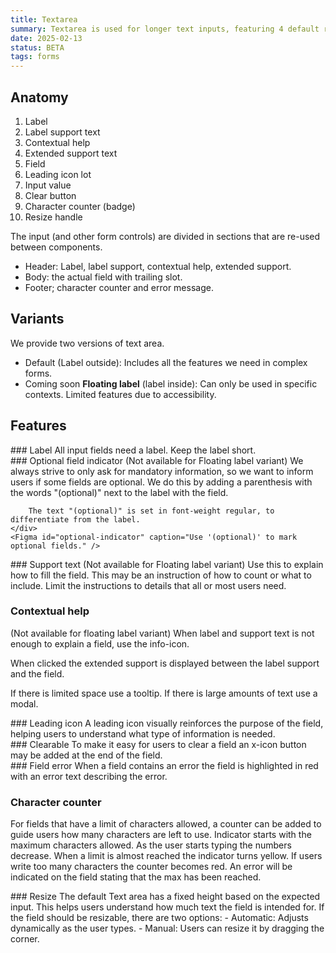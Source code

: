 ```yaml
---
title: Textarea
summary: Textarea is used for longer text inputs, featuring 4 default rows and possibility for automatic vertical resizing. Ideal for comments, descriptions, and other multiline content in forms and dialogs.
date: 2025-02-13
status: BETA
tags: forms
---
```


## Anatomy  
<Figma id="anatomy" caption="Anatomy of Textarea" />

1. Label
2. Label support text
3. Contextual help
4. Extended support text
5. Field
6. Leading icon lot
7. Input value
8. Clear button
9. Character counter (badge)
10. Resize handle

The input (and other form controls) are divided in sections that are re-used between components. 
- Header: Label, label support, contextual help, extended support.
- Body: the actual field with trailing slot.
- Footer; character counter and error message.

## Variants
We provide two versions of text area.
- Default (Label outside): Includes all the features we need in complex forms.
- <Badge variant="notice">Coming soon</Badge> **Floating label** (label inside): Can only be used in specific contexts. Limited features due to accessibility.

<Grid columns="2">
    <div>
        <Figma id="variant-1" caption="Default" />
    </div>
    <Figma id="variant-2" caption="Floating label" />
</Grid>

## Features
<Grid columns="2">
    <div>
### Label
        All input fields need a label. Keep the label short. 
    </div>
    <Figma id="label" caption="Text area with just a label." />
</Grid>

<Grid columns="2">
    <div>
### Optional field indicator
        (Not available for Floating label variant)
        We always strive to only ask for mandatory information, so we want to inform users if some fields are optional. We do this by adding a parenthesis with the words "(optional)" next to the label with the field.

        The text "(optional)" is set in font-weight regular, to differentiate from the label.
    </div>
    <Figma id="optional-indicator" caption="Use '(optional)' to mark optional fields." />
</Grid>

<Grid columns="2">
    <div>
### Support text
        (Not available for Floating label variant)
        Use this to explain how to fill the field. This may be an instruction of how to 
        count or what to include. Limit the instructions to details that all or most users need.
    </div>
    <Figma id="support-text" caption="Text area  with support text." />
</Grid>

### Contextual help
(Not available for floating label variant)
When  label and support text is not enough to explain a field, use the info-icon. 

When clicked the extended support is displayed between the label support and the field.

If there is limited space use a tooltip. 
If there is large amounts of text use a modal.

<Grid columns="2">
    <Figma id="contextual-help-1" caption="Info icon button to reach help." />
    <Figma id="contextual-help-2" caption="Extended support visible" height="345px" />
</Grid>

<Grid columns="2">
    <div>
### Leading icon
A leading icon visually reinforces the purpose of the field, helping users  to understand what type of information is needed. 
    </div>
    <Figma id="leading-icon" caption="Leading icon visible" />
</Grid>    

<Grid columns="2">
    <div>
### Clearable
To make it easy for users to clear a field an x-icon button may be added at the end of the field. 
    </div>
    <Figma id="clearable" caption="Makes it easy to clear a search filter." />
</Grid>

<Grid columns="2">
    <div>
### Field error
When a field contains an error the field is highlighted in red with an error text describing the error.
    </div>
    <Figma id="error" caption="Input field containing an error." />
</Grid>

### Character counter
For fields that have a limit of characters allowed, a counter can be added to guide users how many characters are left to use. Indicator starts with the maximum characters allowed. 
As the user starts typing the numbers decrease. 
When a limit is almost reached the indicator turns yellow. 
If users write too many characters the counter becomes red. An error will be indicated on the field stating that the max has been reached.

<Grid columns="2">
    <Figma id="character-1" caption="Showing maximum characters." />
    <Figma id="character-2" caption="Showing characters left." />
    <Figma id="character-3" caption="Too much text in the field. Counter showing the amount in overflow." />
</Grid>

<Grid columns="2">
 <div>
### Resize
The default Text area has a fixed height based on the expected input.
This helps users understand how much text the field is intended for.
If the field should be resizable, there are two options:
- Automatic: Adjusts dynamically as the user types.
- Manual: Users can resize it by dragging the corner.
 </div>
 <Figma id="resize" caption="Resize handle visible" />
</Grid>

